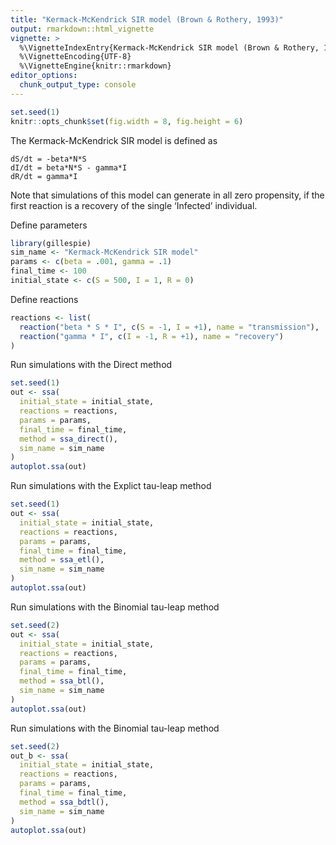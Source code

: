 ```yaml
---
title: "Kermack-McKendrick SIR model (Brown & Rothery, 1993)"
output: rmarkdown::html_vignette
vignette: >
  %\VignetteIndexEntry{Kermack-McKendrick SIR model (Brown & Rothery, 1993)}
  %\VignetteEncoding{UTF-8}
  %\VignetteEngine{knitr::rmarkdown}
editor_options: 
  chunk_output_type: console
---
```


<!-- github markdown built using 
rmarkdown::render("vignettes/sir.Rmd", output_format = "github_document")
-->

```r
set.seed(1)
knitr::opts_chunk$set(fig.width = 8, fig.height = 6)
```

The Kermack-McKendrick SIR model is defined as
```
dS/dt = -beta*N*S
dI/dt = beta*N*S - gamma*I
dR/dt = gamma*I
```

Note that simulations of this model can generate in all zero propensity,
if the first reaction is a recovery of the single 'Infected' individual.

Define parameters
```r
library(gillespie)
sim_name <- "Kermack-McKendrick SIR model"
params <- c(beta = .001, gamma = .1)
final_time <- 100
initial_state <- c(S = 500, I = 1, R = 0)
```

Define reactions
```r
reactions <- list(
  reaction("beta * S * I", c(S = -1, I = +1), name = "transmission"),
  reaction("gamma * I", c(I = -1, R = +1), name = "recovery")
)
```

Run simulations with the Direct method
```r
set.seed(1)
out <- ssa(
  initial_state = initial_state,
  reactions = reactions,
  params = params,
  final_time = final_time,
  method = ssa_direct(),
  sim_name = sim_name
) 
autoplot.ssa(out)
```

Run simulations with the Explict tau-leap method
```r
set.seed(1)
out <- ssa(
  initial_state = initial_state,
  reactions = reactions,
  params = params,
  final_time = final_time,
  method = ssa_etl(),
  sim_name = sim_name
) 
autoplot.ssa(out)
```

Run simulations with the Binomial tau-leap method
```r
set.seed(2)
out <- ssa(
  initial_state = initial_state,
  reactions = reactions,
  params = params,
  final_time = final_time,
  method = ssa_btl(),
  sim_name = sim_name
) 
autoplot.ssa(out)
```


Run simulations with the Binomial tau-leap method
```r
set.seed(2)
out_b <- ssa(
  initial_state = initial_state,
  reactions = reactions,
  params = params,
  final_time = final_time,
  method = ssa_bdtl(),
  sim_name = sim_name
) 
autoplot.ssa(out)
```
